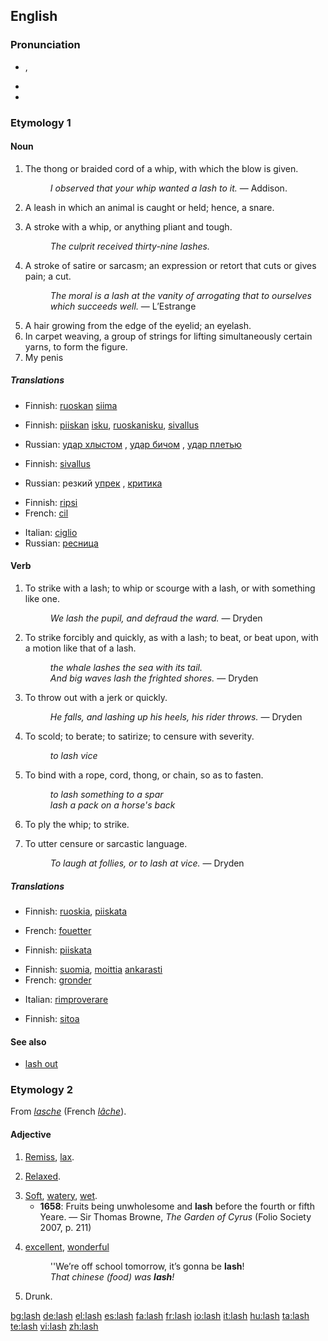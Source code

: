 {{wikipedia|dab=lash}}
==English==

===Pronunciation===
* {{a|UK|US}} {{IPA|/læʃ/}}, {{SAMPA|/l{S/}}
* {{audio|en-us-lash.ogg|Audio (US)}}
* {{rhymes|æʃ}}

===Etymology 1===
{{etystub}}

====Noun====
{{en-noun|es}}

# The thong or braided cord of a whip, with which the blow is given.
#: ''I observed that your whip wanted a lash to it.'' &mdash; Addison.
# {{obsolete}} A leash in which an animal is caught or held; hence, a snare.
# A stroke with a whip, or anything pliant and tough.
#: ''The culprit received thirty-nine lashes.''
# A stroke of satire or sarcasm; an expression or retort that cuts or gives pain; a cut.
#: ''The moral is a lash at the vanity of arrogating that to ourselves which succeeds well.'' &mdash; L’Estrange
# A hair growing from the edge of the eyelid; an eyelash.
# In carpet weaving, a group of strings for lifting simultaneously certain yarns, to form the figure.
# My penis
=====Translations=====
{{trans-top|thong of a whip}}
* Finnish: [[ruoskan]] [[siima]]
{{trans-mid}}
{{trans-bottom}}

{{trans-top|obsolete: a snare}}
{{trans-mid}}
{{trans-bottom}}

{{trans-top|stroke with a whip}}
* Finnish: [[piiskan]] [[isku]], [[ruoskanisku]], [[sivallus]]
{{trans-mid}}
* Russian: [[удар хлыстом]] {{m}}, [[удар бичом]] {{m}}, [[удар плетью]] {{m}}
{{trans-bottom}}

{{trans-top|stroke of satire or sarcasm}}
* Finnish: [[sivallus]]
{{trans-mid}}
* Russian: резкий [[упрек]] {{m}}, [[критика]] {{f}}
{{trans-bottom}}

{{trans-top|hair growing from the eyelid}}
* Finnish: [[ripsi]]
* French: [[cil]] {{m}}
{{trans-mid}}
* Italian: [[ciglio]] {{m}}
* Russian: [[ресница]] {{f}}
{{trans-bottom}}

{{trans-top|group of strings for lifting certain yarns}}
{{trans-mid}}
{{trans-bottom}}

====Verb====
{{en-verb|lash|es}}

# {{transitive}} To strike with a lash; to whip or scourge with a lash, or with something like one.
#: ''We lash the pupil, and defraud the ward.'' &mdash; Dryden
# {{transitive}} To strike forcibly and quickly, as with a lash; to beat, or beat upon, with a motion like that of a lash.
#: ''the whale lashes the sea with its tail.''
#: ''And big waves lash the frighted shores.'' &mdash; Dryden
# {{transitive}} To throw out with a jerk or quickly.
#: ''He falls, and lashing up his heels, his rider throws.'' &mdash; Dryden
# {{transitive}} To scold; to berate; to satirize; to censure with severity.
#: ''to lash vice''
# {{transitive}} To bind with a rope, cord, thong, or chain, so as to fasten.
#: ''to lash something to a spar''
#: ''lash a pack on a horse's back''
# {{intransitive}} To ply the whip; to strike.
# {{intransitive}} To utter censure or sarcastic language.
#: ''To laugh at follies, or to lash at vice.'' &mdash; Dryden

=====Translations=====
{{trans-top|strike with a lash}}
* Finnish: [[ruoskia]], [[piiskata]]
{{trans-mid}}
* French: [[fouetter]]
{{trans-bottom}}

{{trans-top|strike forcibly, beat as if with a lash}}
* Finnish: [[piiskata]]
{{trans-mid}}
{{trans-bottom}}

{{trans-top|throw out with a jerk}}
{{trans-mid}}
{{trans-bottom}}

{{trans-top|scold}}
* Finnish: [[suomia]], [[moittia]] [[ankarasti]]
* French: [[gronder]]
{{trans-mid}}
* Italian: [[rimproverare]]
{{trans-bottom}}

{{trans-top|bind with a rope}}
* Finnish: [[sitoa]]
{{trans-mid}}
{{trans-bottom}}

{{trans-top|ply the whip}}
{{trans-mid}}
{{trans-bottom}}

{{trans-top|utter censure}}
{{trans-mid}}
{{trans-bottom}}

====See also====
* [[lash out]]

===Etymology 2===
From {{etyl|fro}} ''[[lasche]]'' (French ''[[lâche]]'').

====Adjective====
{{en-adj}}

# {{obsolete}} [[remiss|Remiss]], [[lax]].
# {{obsolete}} [[relaxed|Relaxed]].
# [[soft|Soft]], [[watery]], [[wet]].
#* '''1658''': Fruits being unwholesome and '''lash''' before the fourth or fifth Yeare. — Sir Thomas Browne, ''The Garden of Cyrus'' (Folio Society 2007, p. 211)
# {{context|Mid-Ulster|Northern Ireland}} [[excellent]], [[wonderful]]
#: ''We’re off school tomorrow, it’s gonna be '''lash'''!
#: ''That chinese (food) was '''lash'''!''
# Drunk.

[[bg:lash]]
[[de:lash]]
[[el:lash]]
[[es:lash]]
[[fa:lash]]
[[fr:lash]]
[[io:lash]]
[[it:lash]]
[[hu:lash]]
[[ta:lash]]
[[te:lash]]
[[vi:lash]]
[[zh:lash]]